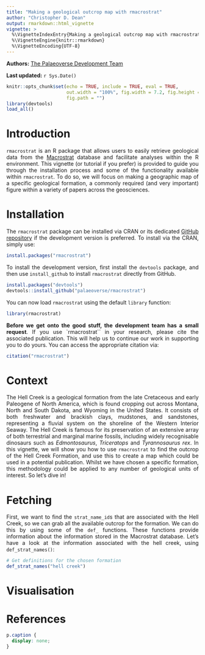 ```yaml
---
title: "Making a geological outcrop map with rmacrostrat"
author: "Christopher D. Dean"
output: rmarkdown::html_vignette
vignette: >
  %\VignetteIndexEntry{Making a geological outcrop map with rmacrostrat}
  %\VignetteEngine{knitr::rmarkdown}
  %\VignetteEncoding{UTF-8}
---
```


**Authors:** [The Palaeoverse Development Team](https://palaeoverse.org/#about-us)

**Last updated:** `r Sys.Date()`

```r
knitr::opts_chunk$set(echo = TRUE, include = TRUE, eval = TRUE,
                      out.width = "100%", fig.width = 7.2, fig.height = 6, dpi = 200,
                      fig.path = "")
library(devtools)     
load_all()
```

<div style="text-align: justify">

# Introduction

`rmacrostrat` is an R package that allows users to easily retrieve geological data from the [Macrostrat](https://macrostrat.org) database and facilitate analyses within the R environment. This vignette (or tutorial if you prefer) is provided to guide you through the installation process and some of the functionality available within `rmacrostrat`. To do so, we will focus on making a geographic map of a specific geological formation, a commonly required (and very important) figure within a variety of papers across the geosciences. 

# Installation

The `rmacrostrat` package can be installed via CRAN or its dedicated [GitHub repository](https://github.com/palaeoverse/rmacrostrat) if the development version is preferred. To install via the CRAN, simply use:

```r
install.packages("rmacrostrat")
```

To install the development version, first install the `devtools` package, and then use `install_github` to install `rmacrostrat` directly from GitHub.

```r
install.packages("devtools")
devtools::install_github("palaeoverse/rmacrostrat")
```

You can now load `rmacrostrat` using the default `library` function:

```r
library(rmacrostrat)
```

**Before we get onto the good stuff, the development team has a small request**. If you use `rmacrostrat`` in your research, please cite the associated publication. This will help us to continue our work in supporting you to do yours. You can access the appropriate citation via:

```r
citation("rmacrostrat")
```

# Context

The Hell Creek is a geological formation from the late Cretaceous and early Paleogene of North America, which is  found cropping out across Montana, North and South Dakota, and Wyoming in the United States. It consists of both freshwater and brackish clays, mudstones, and sandstones, representing a fluvial system on the shoreline of the Western Interior Seaway. The Hell Creek is famous for its preservation of an extensive array of both terrestrial and marginal marine fossils, including widely recognisable dinosaurs such as *Edmontosaurus*, *Triceratops* and *Tyrannosaurus rex*. In this vignette, we will show you how to use `rmacrostrat` to find the outcrop of the Hell Creek Formation, and use this to create a map which could be used in a potential publication. Whilst we have chosen a specific formation, this methodology could be applied to any number of geological units of interest. So let's dive in!

# Fetching

First, we want to find the `strat_name_id`s that are associated with the Hell Creek, so we can grab all the available outcrop for the formation. We can do this by using some of the `def_` functions. These functions provide information about the information stored in the Macrostrat database. Let's have a look at the information associated with the hell creek, using `def_strat_names()`:

```r
# Get definitions for the chosen formation
def_strat_names("hell creek")

```


# Visualisation

# References


</div>

```css
p.caption {
  display: none;
}
```
